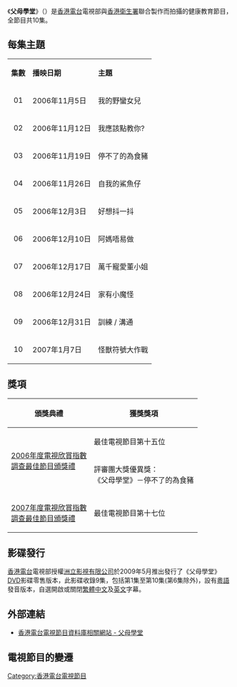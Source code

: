 {{香港電台電視節目
|中文節目名=父母學堂
|英文節目名={{lang|en|Parenting Documentary / <br/>a.k.a. Parents Hearts 2006}}
|製作年份=
|本港台首播日期=2006年11月5日-2007年1月7日
|本港台首播時間=逢星期日 19:00-19:30 (連廣告)
|監製=[[陳曼儀|陳曼儀]]
|編導=
|製作統籌=
|助理編導=
|編劇=
|語言=[[粵語|粵語]]
|集數=10
|類型=健康教育
|製作公司=[[香港電台|香港電台]]電視部<br/>[[香港衛生署|香港衛生署]]
}}
《'''父母學堂'''》（{{lang-en|'''Parenting Documentary / a.k.a. Parents Hearts 2006'''}}）是[[香港電台|香港電台]]電視部與[[香港衛生署|香港衛生署]]聯合製作而拍攝的健康教育節目，全節目共10集。

==每集主題==
{|class="wikitable" 
|- style="background:cornflowerblue; color:white" align=center 
|'''集數'''||'''播映日期'''||'''主題'''
|-
|align=center|01||2006年11月5日||我的野蠻女兒
|-
|align=center|02||2006年11月12日||我應該點教你?
|-
|align=center|03||2006年11月19日||停不了的為食豬
|-
|align=center|04||2006年11月26日||自我的鯊魚仔
|-
|align=center|05||2006年12月3日||好想抖一抖
|-
|align=center|06||2006年12月10日||阿媽唔易做
|-
|align=center|07||2006年12月17日||萬千寵愛董小姐
|-
|align=center|08||2006年12月24日||家有小魔怪
|-
|align=center|09||2006年12月31日||訓練 / 溝通
|-
|align=center|10||2007年1月7日||怪獸符號大作戰
|}

==獎項==
{| class="wikitable"
|-
!頒獎典禮||獲獎獎項
|-
|rowspan="2"|[[2006年度電視欣賞指數調查最佳節目頒獎禮得獎名單|2006年度電視欣賞指數<br/>調查最佳節目頒獎禮]]||最佳電視節目第十五位
|-
|評審團大獎優異獎：<br/>《父母學堂》－停不了的為食豬
|-
|[[2007年度電視欣賞指數調查最佳節目頒獎禮得獎名單|2007年度電視欣賞指數<br/>調查最佳節目頒獎禮]]||最佳電視節目第十七位
|}

==影碟發行==
[[香港電台|香港電台]]電視部授權[[洲立影視有限公司|洲立影視有限公司]]於2009年5月推出發行了《父母學堂》[[DVD|DVD]]影碟零售版本，此影碟收錄9集，包括第1集至第10集(第6集除外)，設有[[粵語|粵語]]發音版本，自選開啟或關閉[[繁體中文|繁體中文]]及[[英文|英文]]字幕。

==外部連結==
*[http://app1.rthk.org.hk/php/tvarchivecatalog/episode.php?progid=499&tvcat=4 香港電台電視節目資料庫相關網站 - 父母學堂] {{Wayback|url=http://app1.rthk.org.hk/php/tvarchivecatalog/episode.php?progid=499&tvcat=4 |date=20160304201449 }}

==電視節目的變遷==
{{電視節目的變遷
|電視台={{HK}}[[亞洲電視|亞洲電視]][[本港台|本港台]]
|播放檔次=星期日 19:00-19:30 時段
|上一節目=[[傑出華人系列|傑出華人系列]] (港台節目)<br/>(2006.10.08 - 2006.10.29)<span style="font-size:smaller;">(19:00-20:00)</span>
|節目名稱=父母學堂 (港台節目)<br/>(2006.11.05 - 2007.01.07)
|下一節目=[[戲魅人生|戲魅人生]] (港台節目)<br/>(2007.01.14 - 2007.03.18)
}}

[[Category:香港電台電視節目|Category:香港電台電視節目]]